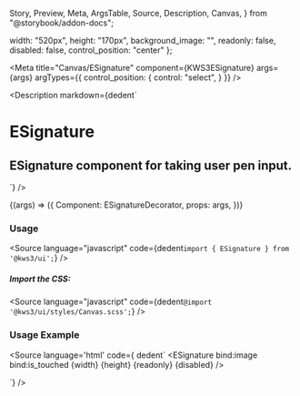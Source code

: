   Story,
  Preview,
  Meta,
  ArgsTable,
  Source,
  Description,
  Canvas,
} from "@storybook/addon-docs";

  width: "520px",
  height: "170px",
  background_image: "",
  readonly: false,
  disabled: false,
  control_position: "center"
};

<Version />

<Meta
  title="Canvas/ESignature"
  component={KWS3ESignature}
  args={args}
  argTypes={{
    control_position: {
      control: "select",
    }
  }}
/>

<Description
  markdown={dedent`
# ESignature
## ESignature component for taking user pen input.
`}
/>

<Canvas>
  <Story name="ESignature" args={args}>
    {(args) => ({
      Component: ESignatureDecorator,
      props: args,
    })}
  </Story>
</Canvas>

<ArgsTable story="ESignature" />

### Usage

<Source
  language="javascript"
  code={dedent`import { ESignature } from '@kws3/ui';`}
/>

##### Import the CSS:

<Source
  language="javascript"
  code={dedent`@import '@kws3/ui/styles/Canvas.scss';`}
/>

### Usage Example
<Source
  language='html'
  code={ dedent`
    <ESignature
      bind:image
      bind:is_touched
      {width}
      {height}
      {readonly}
      {disabled}
    />
    
  <script>
      height = "170px",
      background_image = "",
      readonly = false,
      disabled = false,
      image = "",
      is_touched = "";
    
  </script>
  `}
/>
